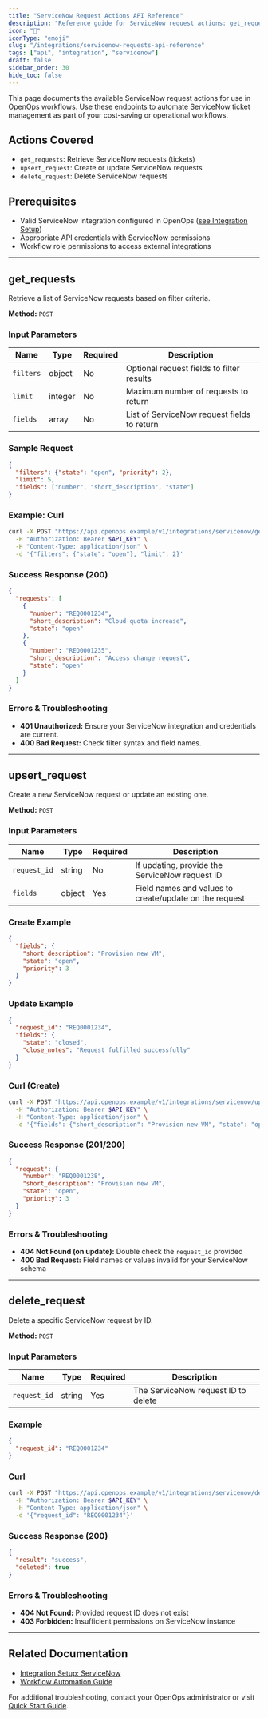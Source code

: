 ```yaml
---
title: "ServiceNow Request Actions API Reference"
description: "Reference guide for ServiceNow request actions: get_requests, upsert_request, and delete_request in OpenOps workflows."
icon: "🧭"
iconType: "emoji"
slug: "/integrations/servicenow-requests-api-reference"
tags: ["api", "integration", "servicenow"]
draft: false
sidebar_order: 30
hide_toc: false
---
```


This page documents the available ServiceNow request actions for use in OpenOps workflows. Use these endpoints to automate ServiceNow ticket management as part of your cost-saving or operational workflows.

## Actions Covered
- `get_requests`: Retrieve ServiceNow requests (tickets)
- `upsert_request`: Create or update ServiceNow requests
- `delete_request`: Delete ServiceNow requests

## Prerequisites
- Valid ServiceNow integration configured in OpenOps ([see Integration Setup](/integrations/servicenow))
- Appropriate API credentials with ServiceNow permissions
- Workflow role permissions to access external integrations

---

## get_requests
Retrieve a list of ServiceNow requests based on filter criteria.

**Method:** `POST`

### Input Parameters
| Name        | Type     | Required | Description                                 |
|-------------|----------|----------|---------------------------------------------|
| `filters`   | object   | No       | Optional request fields to filter results   |
| `limit`     | integer  | No       | Maximum number of requests to return        |
| `fields`    | array    | No       | List of ServiceNow request fields to return |

### Sample Request
```json
{
  "filters": {"state": "open", "priority": 2},
  "limit": 5,
  "fields": ["number", "short_description", "state"]
}
```

### Example: Curl
```bash
curl -X POST "https://api.openops.example/v1/integrations/servicenow/get_requests" \
  -H "Authorization: Bearer $API_KEY" \
  -H "Content-Type: application/json" \
  -d '{"filters": {"state": "open"}, "limit": 2}'
```

### Success Response (200)
```json
{
  "requests": [
    {
      "number": "REQ0001234",
      "short_description": "Cloud quota increase",
      "state": "open"
    },
    {
      "number": "REQ0001235",
      "short_description": "Access change request",
      "state": "open"
    }
  ]
}
```

### Errors & Troubleshooting
- **401 Unauthorized:** Ensure your ServiceNow integration and credentials are current.
- **400 Bad Request:** Check filter syntax and field names.

---

## upsert_request
Create a new ServiceNow request or update an existing one.

**Method:** `POST`

### Input Parameters
| Name              | Type     | Required | Description                                            |
|-------------------|----------|----------|--------------------------------------------------------|
| `request_id`      | string   | No       | If updating, provide the ServiceNow request ID         |
| `fields`          | object   | Yes      | Field names and values to create/update on the request |

### Create Example
```json
{
  "fields": {
    "short_description": "Provision new VM",
    "state": "open",
    "priority": 3
  }
}
```

### Update Example
```json
{
  "request_id": "REQ0001234",
  "fields": {
    "state": "closed",
    "close_notes": "Request fulfilled successfully"
  }
}
```

### Curl (Create)
```bash
curl -X POST "https://api.openops.example/v1/integrations/servicenow/upsert_request" \
  -H "Authorization: Bearer $API_KEY" \
  -H "Content-Type: application/json" \
  -d '{"fields": {"short_description": "Provision new VM", "state": "open"}}'
```

### Success Response (201/200)
```json
{
  "request": {
    "number": "REQ0001238",
    "short_description": "Provision new VM",
    "state": "open",
    "priority": 3
  }
}
```

### Errors & Troubleshooting
- **404 Not Found (on update):** Double check the `request_id` provided
- **400 Bad Request:** Field names or values invalid for your ServiceNow schema

---

## delete_request
Delete a specific ServiceNow request by ID.

**Method:** `POST`

### Input Parameters
| Name         | Type   | Required | Description                       |
|--------------|--------|----------|-----------------------------------|
| `request_id` | string | Yes      | The ServiceNow request ID to delete |

### Example
```json
{
  "request_id": "REQ0001234"
}
```

### Curl
```bash
curl -X POST "https://api.openops.example/v1/integrations/servicenow/delete_request" \
  -H "Authorization: Bearer $API_KEY" \
  -H "Content-Type: application/json" \
  -d '{"request_id": "REQ0001234"}'
```

### Success Response (200)
```json
{
  "result": "success",
  "deleted": true
}
```

### Errors & Troubleshooting
- **404 Not Found:** Provided request ID does not exist
- **403 Forbidden:** Insufficient permissions on ServiceNow instance

---

## Related Documentation
- [Integration Setup: ServiceNow](/integrations/servicenow)
- [Workflow Automation Guide](/workflow-management/building-workflows)

For additional troubleshooting, contact your OpenOps administrator or visit [Quick Start Guide](/getting-started/quick-start-guide).
